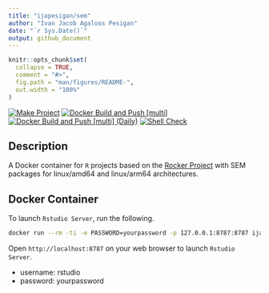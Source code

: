 ```yaml
---
title: "ijapesigan/sem"
author: "Ivan Jacob Agaloos Pesigan"
date: "`r Sys.Date()`"
output: github_document
---
```


<!-- README.md is generated from .setup/readme/README.Rmd. Please edit that file -->

```r
knitr::opts_chunk$set(
  collapse = TRUE,
  comment = "#>",
  fig.path = "man/figures/README-",
  out.width = "100%"
)
```

<!-- badges: start -->
[![Make Project](https://github.com/ijapesigan/docker-sem/actions/workflows/make.yml/badge.svg)](https://github.com/ijapesigan/docker-sem/actions/workflows/make.yml)
[![Docker Build and Push [multi]](https://github.com/ijapesigan/docker-sem/actions/workflows/docker-build-push-multi.yml/badge.svg)](https://github.com/ijapesigan/docker-sem/actions/workflows/docker-build-push-multi.yml)
[![Docker Build and Push [multi] (Daily)](https://github.com/ijapesigan/docker-sem/actions/workflows/docker-build-push-daily-multi.yml/badge.svg)](https://github.com/ijapesigan/docker-sem/actions/workflows/docker-build-push-daily-multi.yml)
[![Shell Check](https://github.com/ijapesigan/docker-sem/actions/workflows/shellcheck.yml/badge.svg)](https://github.com/ijapesigan/docker-sem/actions/workflows/shellcheck.yml)
<!-- badges: end -->

## Description

A Docker container for `R` projects based on the [Rocker Project](https://rocker-project.org/) with SEM packages for linux/amd64 and linux/arm64 architectures.

## Docker Container

To launch `Rstudio Server`, run the following.

```bash
docker run --rm -ti -e PASSWORD=yourpassword -p 127.0.0.1:8787:8787 ijapesigan/sem:main
```

Open `http://localhost:8787` on your web browser to launch `Rstudio Server`.

- username: rstudio
- password: yourpassword
